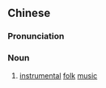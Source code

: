 {{also|民乐}}
==Chinese==
{{zh-forms|s=民乐}}

===Pronunciation===
{{zh-pron
|m=mínyuè
|cat=n
}}

===Noun===
{{zh-noun}}

# [[instrumental]] [[folk]] [[music]]